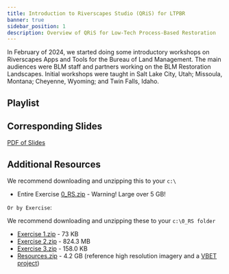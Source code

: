 ```yaml
---
title: Introduction to Riverscapes Studio (QRiS) for LTPBR
banner: true
sidebar_position: 1
description: Overview of QRiS for Low-Tech Process-Based Restoration 
---
```


In February of 2024, we started doing some introductory workshops on Riverscapes Apps and Tools for the Bureau of Land Management. The main audiences were BLM staff and partners working on the BLM Restoration Landscapes. Initial workshops were taught in Salt Lake City, Utah; Missoula, Montana; Cheyenne, Wyoming; and Twin Falls, Idaho.

## Playlist 

<YouTubeEmbed videoId="videoseries?si=ShLyh1OooBaksIn1&amp;list=PLPBzerSDWJej2R0TR90YVxM8doeDHwcGa" />

## Corresponding Slides

<GoogleSlides
  src="https://docs.google.com/presentation/d/e/2PACX-1vRKXrlMxctyz9PMHHsCOhTcJmaackbue5Kcpne-H3daL_8f6i5rJkLIdY-iBEQaFe19Cqyp5lkIc0gH/embed?start=false&amp;loop=false&amp;delayms=3000"
  width={800}
  height={600}
/>

[PDF of Slides](https://s3.us-west-2.amazonaws.com/etalweb.joewheaton.org/RiverscapesConsortium/QRiS/BLM+QRIS+Demo.pdf)

## Additional Resources

We recommend downloading and unzipping this to your `c:\`

- Entire Exercise [0_RS.zip](https://s3.us-west-2.amazonaws.com/etalweb.joewheaton.org/RiverscapesConsortium/QRiS/0_RS.zip) - Warning! Large over 5 GB!

`Or by Exercise`:

We recommend downloading and unzipping these to your `c:\0_RS folder`

- [Exercise 1.zip](https://s3.us-west-2.amazonaws.com/etalweb.joewheaton.org/RiverscapesConsortium/QRiS/Excercise+1.zip) - 73 KB
- [Exercise 2.zip](https://s3.us-west-2.amazonaws.com/etalweb.joewheaton.org/RiverscapesConsortium/QRiS/Excercise+2.zip) - 824.3 MB
- [Exercise 3.zip](https://s3.us-west-2.amazonaws.com/etalweb.joewheaton.org/RiverscapesConsortium/QRiS/Excercise+3.zip) - 158.0 KB
- [Resources.zip](https://s3.us-west-2.amazonaws.com/etalweb.joewheaton.org/RiverscapesConsortium/QRiS/Resources.zip) - 4.2 GB (reference high resolution imagery and a [VBET project](https://data.riverscapes.net/p/4d1c646b-aaca-496c-87f0-3b4c285c1f39/))
